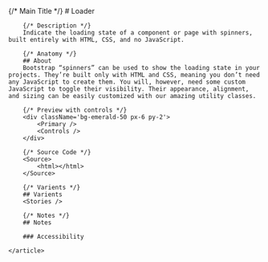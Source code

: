  
 
<Meta of={LoaderStories} />

<Unstyled>
    <article className="prose max-w-none">
        {/* Main Title */}
        # Loader
        
        {/* Description */}
        Indicate the loading state of a component or page with spinners, built entirely with HTML, CSS, and no JavaScript.

        {/* Anatomy */}
        ## About
        Bootstrap “spinners” can be used to show the loading state in your projects. They’re built only with HTML and CSS, meaning you don’t need any JavaScript to create them. You will, however, need some custom JavaScript to toggle their visibility. Their appearance, alignment, and sizing can be easily customized with our amazing utility classes.

        {/* Preview with controls */}
        <div className='bg-emerald-50 px-6 py-2'>
            <Primary />
            <Controls />
        </div>

        {/* Source Code */}
        <Source>
            <html></html>
        </Source>

        {/* Varients */}
        ## Varients
        <Stories />

        {/* Notes */}
        ## Notes

        ### Accessibility

    </article>
</Unstyled>
 